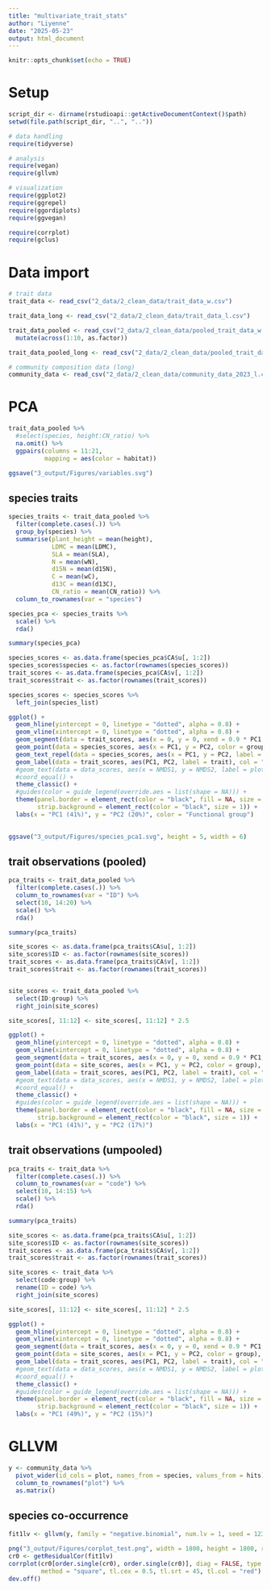 ```yaml
---
title: "multivariate_trait_stats"
author: "Liyenne"
date: "2025-05-23"
output: html_document
---
```


```r
knitr::opts_chunk$set(echo = TRUE)
```

# Setup
```r
script_dir <- dirname(rstudioapi::getActiveDocumentContext()$path)
setwd(file.path(script_dir, "..", ".."))

# data handling
require(tidyverse)

# analysis
require(vegan)
require(gllvm)

# visualization
require(ggplot2)
require(ggrepel)
require(ggordiplots)
require(ggvegan)

require(corrplot)
require(gclus)
```

# Data import
```r
# trait data
trait_data <- read_csv("2_data/2_clean_data/trait_data_w.csv")

trait_data_long <- read_csv("2_data/2_clean_data/trait_data_l.csv")

trait_data_pooled <- read_csv("2_data/2_clean_data/pooled_trait_data_w.csv") %>% 
  mutate(across(1:10, as.factor))

trait_data_pooled_long <- read_csv("2_data/2_clean_data/pooled_trait_data_l.csv")
```

```r
# community composition data (long)
community_data <- read_csv("2_data/2_clean_data/community_data_2023_l.csv") 
```

# PCA 
```r
trait_data_pooled %>% 
  #select(species, height:CN_ratio) %>% 
  na.omit() %>% 
  ggpairs(columns = 11:21, 
          mapping = aes(color = habitat))

ggsave("3_output/Figures/variables.svg")
```

## species traits
```r
species_traits <- trait_data_pooled %>% 
  filter(complete.cases(.)) %>% 
  group_by(species) %>% 
  summarise(plant_height = mean(height), 
            LDMC = mean(LDMC), 
            SLA = mean(SLA), 
            N = mean(wN), 
            d15N = mean(d15N), 
            C = mean(wC), 
            d13C = mean(d13C), 
            CN_ratio = mean(CN_ratio)) %>% 
  column_to_rownames(var = "species")
```

```r
species_pca <- species_traits %>% 
  scale() %>% 
  rda()

summary(species_pca)

species_scores <- as.data.frame(species_pca$CA$u[, 1:2])
species_scores$species <- as.factor(rownames(species_scores))
trait_scores <- as.data.frame(species_pca$CA$v[, 1:2])
trait_scores$trait <- as.factor(rownames(trait_scores))

species_scores <- species_scores %>% 
  left_join(species_list)

```

```r
ggplot() +
  geom_hline(yintercept = 0, linetype = "dotted", alpha = 0.8) + 
  geom_vline(xintercept = 0, linetype = "dotted", alpha = 0.8) +
  geom_segment(data = trait_scores, aes(x = 0, y = 0, xend = 0.9 * PC1, yend = 0.9 * PC2), arrow = arrow(type = "closed", length = unit(0.1, "inches")), color = "gray") +
  geom_point(data = species_scores, aes(x = PC1, y = PC2, color = group), size = 3, alpha = 0.70) + # add the point markers
  geom_text_repel(data = species_scores, aes(x = PC1, y = PC2, label = species, color = group), size = 4,  alpha = 0.7) +  # add the species labels
  geom_label(data = trait_scores, aes(PC1, PC2, label = trait), col = "navy", label.size = NA, fill = NA) +
  #geom_text(data = data_scores, aes(x = NMDS1, y = NMDS2, label = plot), vjust=0) +  # add the site labels
  #coord_equal() +
  theme_classic() +
  #guides(color = guide_legend(override.aes = list(shape = NA))) +
  theme(panel.border = element_rect(color = "black", fill = NA, size = 1), 
        strip.background = element_rect(color = "black", size = 1)) + 
  labs(x = "PC1 (41%)", y = "PC2 (20%)", color = "Functional group") 
  

ggsave("3_output/Figures/species_pca1.svg", height = 5, width = 6)
```

## trait observations (pooled)
```r
pca_traits <- trait_data_pooled %>% 
  filter(complete.cases(.)) %>% 
  column_to_rownames(var = "ID") %>% 
  select(10, 14:20) %>% 
  scale() %>% 
  rda()

summary(pca_traits)

site_scores <- as.data.frame(pca_traits$CA$u[, 1:2])
site_scores$ID <- as.factor(rownames(site_scores))
trait_scores <- as.data.frame(pca_traits$CA$v[, 1:2])
trait_scores$trait <- as.factor(rownames(trait_scores))


site_scores <- trait_data_pooled %>%
  select(ID:group) %>% 
  right_join(site_scores)

site_scores[, 11:12] <- site_scores[, 11:12] * 2.5
```

```r
ggplot() +
  geom_hline(yintercept = 0, linetype = "dotted", alpha = 0.8) + 
  geom_vline(xintercept = 0, linetype = "dotted", alpha = 0.8) +
  geom_segment(data = trait_scores, aes(x = 0, y = 0, xend = 0.9 * PC1, yend = 0.9 * PC2), arrow = arrow(type = "closed", length = unit(0.1, "inches")), color = "gray") +
  geom_point(data = site_scores, aes(x = PC1, y = PC2, color = group), size = 3, alpha = 0.70) + # add the point markers
  geom_label(data = trait_scores, aes(PC1, PC2, label = trait), col = "navy", label.size = NA, fill = NA) +
  #geom_text(data = data_scores, aes(x = NMDS1, y = NMDS2, label = plot), vjust=0) +  # add the site labels
  #coord_equal() +
  theme_classic() +
  #guides(color = guide_legend(override.aes = list(shape = NA))) +
  theme(panel.border = element_rect(color = "black", fill = NA, size = 1), 
        strip.background = element_rect(color = "black", size = 1)) + 
  labs(x = "PC1 (41%)", y = "PC2 (17%)") 
```

## trait observations (umpooled)
```r
pca_traits <- trait_data %>% 
  filter(complete.cases(.)) %>% 
  column_to_rownames(var = "code") %>% 
  select(10, 14:15) %>% 
  scale() %>% 
  rda()

summary(pca_traits)

site_scores <- as.data.frame(pca_traits$CA$u[, 1:2])
site_scores$ID <- as.factor(rownames(site_scores))
trait_scores <- as.data.frame(pca_traits$CA$v[, 1:2])
trait_scores$trait <- as.factor(rownames(trait_scores))

site_scores <- trait_data %>%
  select(code:group) %>% 
  rename(ID = code) %>% 
  right_join(site_scores)

site_scores[, 11:12] <- site_scores[, 11:12] * 2.5
```

```r
ggplot() +
  geom_hline(yintercept = 0, linetype = "dotted", alpha = 0.8) + 
  geom_vline(xintercept = 0, linetype = "dotted", alpha = 0.8) +
  geom_segment(data = trait_scores, aes(x = 0, y = 0, xend = 0.9 * PC1, yend = 0.9 * PC2), arrow = arrow(type = "closed", length = unit(0.1, "inches")), color = "gray") +
  geom_point(data = site_scores, aes(x = PC1, y = PC2, color = group), size = 3, alpha = 0.70) + # add the point markers
  geom_label(data = trait_scores, aes(PC1, PC2, label = trait), col = "navy", label.size = NA, fill = NA) +
  #geom_text(data = data_scores, aes(x = NMDS1, y = NMDS2, label = plot), vjust=0) +  # add the site labels
  #coord_equal() +
  theme_classic() +
  #guides(color = guide_legend(override.aes = list(shape = NA))) +
  theme(panel.border = element_rect(color = "black", fill = NA, size = 1), 
        strip.background = element_rect(color = "black", size = 1)) + 
  labs(x = "PC1 (49%)", y = "PC2 (15%)") 
```

# GLLVM
```r
y <- community_data %>% 
  pivot_wider(id_cols = plot, names_from = species, values_from = hits) %>% 
  column_to_rownames("plot") %>% 
  as.matrix()
```

## species co-occurrence
```r
fit1lv <- gllvm(y, family = "negative.binomial", num.lv = 1, seed = 1234)

png("3_output/Figures/corplot_test.png", width = 1800, height = 1800, res = 300)
cr0 <- getResidualCor(fit1lv)
corrplot(cr0[order.single(cr0), order.single(cr0)], diag = FALSE, type = "lower", 
         method = "square", tl.cex = 0.5, tl.srt = 45, tl.col = "red")
dev.off()

```


